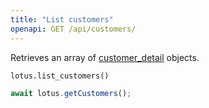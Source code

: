 ```yaml
---
title: "List customers"
openapi: GET /api/customers/
---
```


Retrieves an array of [customer_detail](/api-reference/customers/customer-object) objects.

<CodeGroup>

```py Python
lotus.list_customers()
```

```ts Typescript
await lotus.getCustomers();
```

</CodeGroup>
